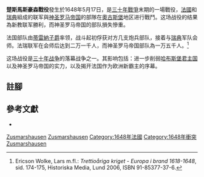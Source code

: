 {{Warbox
|conflict=楚斯馬斯豪森戰役
|partof=[[三十年战争|三十年战争]]
|date=1648年5月17日
|place=[[楚斯馬斯豪森|楚斯馬斯豪森]]，近[[奧古斯堡|奧古斯堡]]（现属[[德国|德国]]）
|result=法国-瑞典勝利
|combatant1={{flag|Sweden|1562}} <br> {{flagcountry|Kingdom of France}}
|combatant2={{flag|Holy Roman Empire}} <br> {{flag|Bavaria}}
|commander1={{flagicon|Kingdom of France}} [[蒂雷納子爵|蒂雷納子爵]]<br>{{flagicon|Sweden|1562}} {{link-en|卡爾·古斯塔夫·弗蘭格爾|Carl Gustaf Wrangel}}
|commander2={{flagicon|Holy Roman Empire}} [[拉依蒙多·蒙特庫科利|拉依蒙多·蒙特庫科利]]<br>{{flagicon|Holy Roman Empire}} {{link-de|約斯特·馬克西米利安·馮·範布隆克霍斯特-格羅斯費爾德|Jost Maximilian von Bronckhorst-Gronsfeld}}<br>{{flagicon|Holy Roman Empire}} {{link-en|彼得·梅蘭德·馮·霍爾扎佩爾|Peter Melander Graf von Holzappel}}{{KIA}}
|strength1=22,000人
* 7,5000名步兵
* 14,500名骑兵
<ref name="Trettioåriga kriget"/>
|strength2=15,370人
* 8,150名步兵
* 7,220名骑兵
<ref name="Trettioåriga kriget"/>
|casualties1=約 500人傷亡{{sfn|Höfer|1998|p=195}}
|casualties2=約 2,000人傷亡<ref name="Trettioåriga kriget"/>
}}

'''楚斯馬斯豪森戰役'''發生於1648年5月17日，是[[三十年戰爭|三十年戰爭]]末期的一場戰役，[[法蘭西王國|法國]]和[[瑞典帝國|瑞典]]組成的联军與[[神圣罗马帝国|神圣罗马帝国]]的部隊在[[奧古斯堡|奧古斯堡]]地区进行戰鬥。这场战役的结果為新教联军勝利，而神圣罗马帝国的部队損失慘重。

法国部队由[[蒂雷納子爵|蒂雷納子爵]]率领，战斗起初俘获对方几支炮兵部队，接着与[[瑞典|瑞典]]军队会师。法瑞联军在会师后达到二万一千人，而神圣罗马帝国部队為一万五千人。<ref name="Trettioåriga kriget">Ericson Wolke, Lars m.fl.: ''Trettioåriga kriget - Europa i brand 1618-1648'', sid. 174-175, Historiska Media, Lund 2006, ISBN 91-85377-37-6.</ref>

这场战役是[[三十年战争|三十年战争]]的落幕战争之一。其影响包括：进一步削弱[[哈布斯堡君主国|哈布斯堡君主国]]以及神圣罗马帝国的实力，以及揭开法国作为欧洲新霸主的序幕。

==註腳==
{{reflist}}
== 參考文獻 ==
*{{cite book |last1=Höfer |first1=Ernst |date=1998 |title=Das Ende des Dreißigjährigen Krieges. Strategie und Kriegsbild |location=Köln/Weimar/Wien |publisher=Böhlau |isbn=978-3-412-04297-4}}

{{coord|48.4002|N|10.5967|E|source:wikidata|display=title}}

[[Category:法國戰役|Zusmarshausen]]
[[Category:神聖羅馬帝國戰役|Zusmarshausen]]
[[Category:1648年法國|Category:1648年法國]]
[[Category:1648年衝突|Category:1648年衝突]]
[[Category:瑞典戰役|Zusmarshausen]]